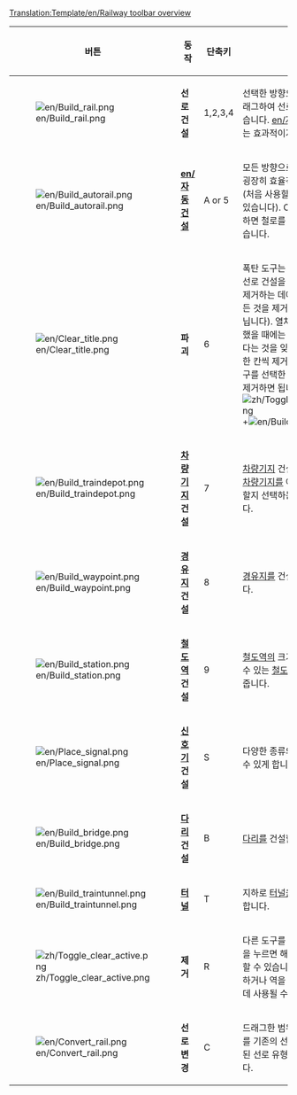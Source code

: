 <noinclude>[[Translation:Template/en/Railway toolbar overview]]</noinclude><noinclude></noinclude>
{|{{en/wikitable}}
|- style="background:#efefef"
!width='100' |버튼
!width='150' |동작
!단축키
!설명

|-
|[[File:en/Build rail.png]]
|'''선로 건설'''
|1,2,3,4
|선택한 방향으로 클릭하거나 드래그하여 선로를 건설할 수 있습니다. [[en/자동 건설]] 도구보다는 효과적이지 않습니다.

|-
|[[File:en/Build autorail.png]]
|'''[[en/자동 건설]]'''
|A or 5
|모든 방향으로 철로를 짓는 데 굉장히 효율적인 도구입니다 (처음 사용할 때는 어려울 수 도 있습니다). Ctrl키와 함께 사용하면 철로를 쉽게 제거할 수 있습니다.

|-
|[[File:en/Clear title.png]]
|'''파괴'''
|6
|폭탄 도구는 잘못 지어졌거나 선로 건설을 방해하는 요소를 제거하는 데에 사용됩니다 (모든 것을 제거할 수 있는 것은 아닙니다).  열차가 없는 역을 클릭했을 때에는 역 전체가 제거된다는 것을 잊지 마십시오. 역을 한 칸씩 제거하려면 역 건설 도구를 선택한 뒤 R 버튼을 눌러 제거하면 됩니다. [[File:zh/Toggle clear active.png]]+[[File:en/Build station.png]].

|-
|[[File:en/Build traindepot.png]]
|'''[[ko/차량기지|차량기지]] 건설'''
|7
|[[ko/차량기지|차량기지]] 건설 버튼을 누르면 [[ko/차량기지|차량기지]]를 어떤 방향을 향하게 할지 선택하는 창을 열어 줍니다.

|-
|[[File:en/Build waypoint.png]]
|'''[[ko/경유지|경유지]] 건설'''
|8
|[[ko/경유지|경유지]]를 건설할 수 있게 합니다.

|-
|[[File:en/Build station.png]]
|'''[[ko/Manual/철도 역|철도역]] 건설'''
|9
|[[ko/Manual/철도 역|철도역]]의 크기와 방향을 선택할 수 있는 [[ko/Manual/철도 역|철도역]] 건설 창을 열어 줍니다.

|-
|[[File:en/Place signal.png]]
|'''[[ko/Manual/신호기|신호기]] 건설'''
|S
|다양한 종류의 [[ko/Manual/신호기|신호기]]를 설치할 수 있게 합니다.

|-
|[[File:en/Build bridge.png]]
|'''[[ko/다리|다리]] 건설'''
|B
|[[ko/다리|다리]]를 건설할 수 있게 합니다.

|-
|[[File:en/Build traintunnel.png]]
|'''[[ko/터널|터널]]'''
|T
|지하로 [[ko/터널|터널]]을 건설할 수 있게 합니다.

|-
|[[File:zh/Toggle clear active.png]]
|'''제거'''
|R
|다른 도구를 선택한 뒤 이 버튼을 누르면 해당 아이템을 제거할 수 있습니다. 신호기를 제거하거나 역을 한 칸씩 제거하는데 사용될 수 있습니다.
|-
|[[File:en/Convert rail.png]]
|'''선로 변경'''
|C
|드래그한 범위 내에 있는 선로를 기존의 선로 유형에서 선택된 선로 유형으로 변경해줍니다.

|}